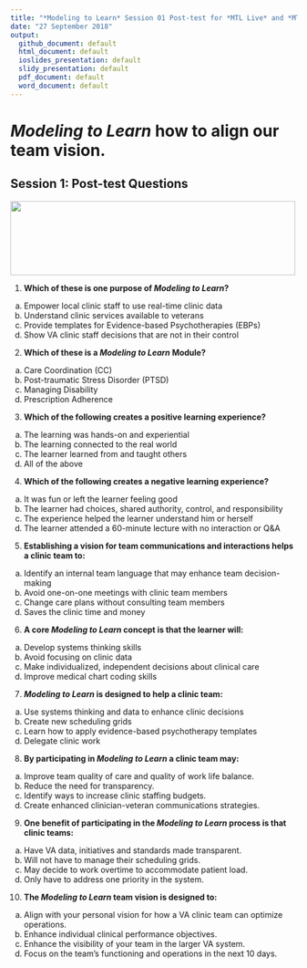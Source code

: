 ```yaml
---
title: "*Modeling to Learn* Session 01 Post-test for *MTL Live* and *MTL Video*"
date: "27 September 2018"
output: 
  github_document: default
  html_document: default
  ioslides_presentation: default
  slidy_presentation: default
  pdf_document: default
  word_document: default
---
```

# *Modeling to Learn* how to align our team vision.
<!-- MTL Logo, HTML img tag -->
## Session 1: Post-test Questions	
<img src = "https://raw.githubusercontent.com/lzim/teampsd/teampsd_style/mtl_logo/mtl_testdontguess_sm.png"
     height = "130" width = "500">  
					
1.	**Which of these is one purpose of *Modeling to Learn*?**						
a. Empower local clinic staff to use real-time clinic data						
b. Understand clinic services available to veterans						
c. Provide templates for Evidence-based Psychotherapies (EBPs)						
d. Show VA clinic staff decisions that are not in their control						
							
2.	**Which of these is a *Modeling to Learn* Module?**						
a. Care Coordination (CC)						
b. Post-traumatic Stress Disorder (PTSD)						
c. Managing Disability						
d. Prescription Adherence						
							
3.	**Which of the following creates a positive learning experience?**						
a. The learning was hands-on and experiential						
b. The learning connected to the real world						
c. The learner learned from and taught others						
d. All of the above						
							
4.	**Which of the following creates a negative learning experience?**						
a. It was fun or left the learner feeling good						
b. The learner had choices, shared authority, control, and responsibility						
c. The experience helped the learner understand him or herself						
d. The learner attended a 60-minute lecture with no interaction or Q&A						
							
5.	**Establishing a vision for team communications and interactions helps a clinic team to:**						
a. Identify an internal team language that may enhance team decision-making						
b. Avoid one-on-one meetings with clinic team members						
c. Change care plans without consulting team members						
d. Saves the clinic time and money						
											
6.	**A core *Modeling to Learn* concept is that the learner will:**						
a. Develop systems thinking skills						
b. Avoid focusing on clinic data						
c. Make individualized, independent decisions about clinical care						
d. Improve medical chart coding skills						
												
7.	***Modeling to Learn* is designed to help a clinic team:**						
a. Use systems thinking and data to enhance clinic decisions						
b. Create new scheduling grids						
c. Learn how to apply evidence-based psychotherapy templates						
d. Delegate clinic work						
							
8.	**By participating in *Modeling to Learn* a clinic team may:**						
a. Improve team quality of care and quality of work life balance.						
b. Reduce the need for transparency.						
c. Identify ways to increase clinic staffing budgets.						
d. Create enhanced clinician-veteran communications strategies.						
													
9.	**One benefit of participating in the *Modeling to Learn* process is that clinic teams:**						
a. Have VA data, initiatives and standards made transparent.						
b. Will not have to manage their scheduling grids.						
c. May decide to work overtime to accommodate patient load.						
d. Only have to address one priority in the system.						
													
10.	**The *Modeling to Learn* team vision  is designed to:**						
a. Align with your personal vision for how a VA clinic team can optimize operations.						
b. Enhance individual clinical performance objectives.						
c. Enhance the visibility of your team in the larger VA system.						
d. Focus on the team’s functioning and operations in the next 10 days.						
